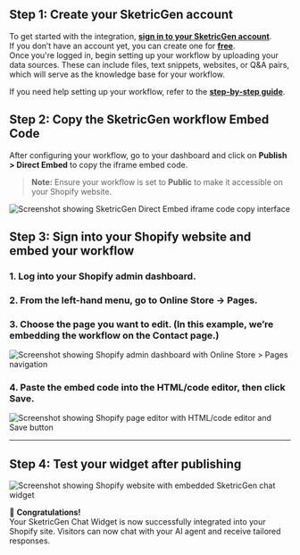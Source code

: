 
## **Step 1: Create your SketricGen account**

To get started with the integration, **[sign in to your SketricGen account](#)**.  
If you don’t have an account yet, you can create one for **[free](#)**.  
Once you're logged in, begin setting up your workflow by uploading your data sources. These can include files, text snippets, websites, or Q&A pairs, which will serve as the knowledge base for your workflow.

If you need help setting up your workflow, refer to the **[step-by-step guide](#)**.


## **Step 2: Copy the SketricGen workflow Embed Code**

After configuring your workflow, go to your dashboard and click on **Publish > Direct Embed** to copy the iframe embed code.

> **Note:** Ensure your workflow is set to **Public** to make it accessible on your Shopify website.

![Screenshot showing SketricGen Direct Embed iframe code copy interface](/images/shopify/screenshot1.png)


## **Step 3: Sign into your Shopify website and embed your workflow**

### 1. Log into your **Shopify** admin dashboard.  
### 2. From the left-hand menu, go to **Online Store → Pages**.  
### 3. Choose the page you want to edit. (In this example, we’re embedding the workflow on the Contact page.)

![Screenshot showing Shopify admin dashboard with Online Store > Pages navigation](/images/shopify/screenshot2.png)

### 4. Paste the embed code into the **HTML/code editor**, then click **Save**.

![Screenshot showing Shopify page editor with HTML/code editor and Save button](/images/shopify/screenshot3.png)

---

## **Step 4: Test your widget after publishing**

![Screenshot showing Shopify website with embedded SketricGen chat widget](/images/shopify/screenshot4.png)



🎉 **Congratulations!**  
Your SketricGen Chat Widget is now successfully integrated into your Shopify site. Visitors can now chat with your AI agent and receive tailored responses.
